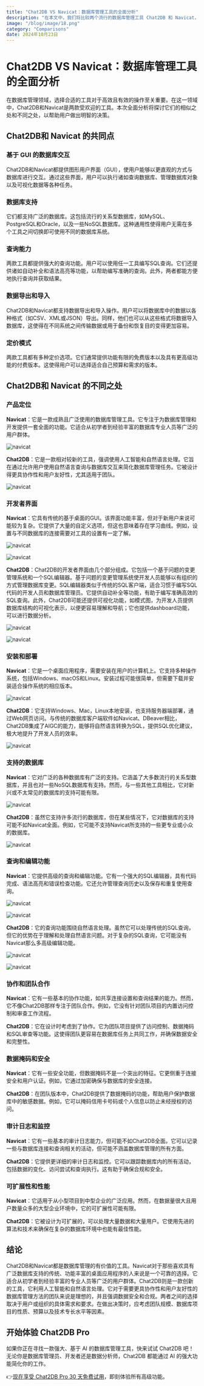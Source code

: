 ```yaml
---
title: "Chat2DB VS Navicat：数据库管理工具的全面分析"
description: "在本文中，我们将比较两个流行的数据库管理工具 Chat2DB 和 Navicat，以帮助您进行评估。"
image: "/blog/image/18.png"
category: "Comparisons"
date: 2024年10月23日
---
```


# Chat2DB VS Navicat：数据库管理工具的全面分析

在数据库管理领域，选择合适的工具对于高效且有效的操作至关重要。在这一领域中，Chat2DB和Navicat是两款受欢迎的工具。本次全面分析将探讨它们的相似之处和不同之处，以帮助用户做出明智的决策。

## Chat2DB和 Navicat 的共同点

### 基于 GUI 的数据库交互

Chat2DB和Navicat都提供图形用户界面（GUI），使用户能够以更直观的方式与数据库进行交互。通过这些界面，用户可以执行诸如查询数据库、管理数据库对象以及可视化数据等各种任务。

### 数据库支持

它们都支持广泛的数据库。这包括流行的关系型数据库，如MySQL、PostgreSQL和Oracle，以及一些NoSQL数据库。这种通用性使得用户无需在多个工具之间切换即可使用不同的数据库系统。

### 查询能力

两款工具都提供强大的查询功能。用户可以使用任一工具编写SQL查询。它们还提供诸如自动补全和语法高亮等功能，以帮助编写准确的查询。此外，两者都能方便地执行查询并获取结果。

### 数据导出和导入

Chat2DB和Navicat都支持数据导出和导入操作。用户可以将数据库中的数据以各种格式（如CSV、XML或JSON）导出。同样，他们也可以从这些格式将数据导入数据库，这使得在不同系统之间传输数据或用于备份和恢复目的变得更加容易。

### 定价模式

两款工具都有多种定价选项。它们通常提供功能有限的免费版本以及具有更高级功能的付费版本。这使得用户可以选择适合自己预算和需求的版本。

## Chat2DB和 Navicat 的不同之处

### 产品定位

**Navicat**：它是一款成熟且广泛使用的数据库管理工具。它专注于为数据库管理和开发提供一套全面的功能。它适合从初学者到经验丰富的数据库专业人员等广泛的用户群体。

![navicat](/image/blog/navicat/1.png)

**Chat2DB**：它是一款相对较新的工具，强调使用人工智能和自然语言处理。它旨在通过允许用户使用自然语言查询与数据库交互来简化数据库管理任务。它被设计得更具协作性和用户友好性，尤其适用于团队。

![navicat](/image/blog/navicat/2.png)

### 开发者界面

**Navicat**：它具有传统的基于桌面的GUI。该界面功能丰富，但对于新用户来说可能较为复杂。它提供了大量的自定义选项，但这也意味着存在学习曲线。例如，设置与不同数据库的连接需要对工具的设置有一定了解。

![navicat](/image/blog/navicat/3.png)

![navicat](/image/blog/navicat/4.png)

**Chat2DB**：Chat2DB的开发者界面由几个部分组成。它包括一个基于问题的变更管理系统和一个SQL编辑器。基于问题的变更管理系统使开发人员能够以有组织的方式管理数据库变更。SQL编辑器类似于传统的SQL客户端，适合习惯于编写SQL代码的开发人员和数据库管理员。它提供自动补全等功能，有助于编写准确高效的SQL查询。此外，Chat2DB可能还提供可视化功能，如模式图，为开发人员提供数据库结构的可视化表示，以便更容易理解和导航；它也提供dashboard功能，可以进行数据分析。

![navicat](/image/blog/navicat/5.png)

![navicat](/image/blog/navicat/6.png)

### 安装和部署

**Navicat**：它是一个桌面应用程序，需要安装在用户的计算机上。它支持多种操作系统，包括Windows、macOS和Linux。安装过程可能很简单，但需要下载并安装适合操作系统的相应版本。

![navicat](/image/blog/navicat/7.png)

**Chat2DB**：它支持Windows、Mac，Linux本地安装，也支持服务器端部署，通过Web网页访问。与传统的数据库客户端软件如Navicat、DBeaver相比，Chat2DB集成了AIGC的能力，能够将自然语言转换为SQL，提供SQL优化建议，极大地提升了开发人员的效率。

![navicat](/image/blog/navicat/8.png)

### 支持的数据库

**Navicat**：它对广泛的各种数据库有广泛的支持。它涵盖了大多数流行的关系型数据库，并且也对一些NoSQL数据库有支持。然而，与一些其他工具相比，它对新兴或不太常见的数据库的支持可能有限。

![navicat](/image/blog/navicat/9.png)

**Chat2DB**：虽然它支持许多流行的数据库，但在某些情况下，它对数据库的支持可能不如Navicat全面。例如，它可能不支持Navicat所支持的一些更专业或小众的数据库。

![navicat](/image/blog/navicat/10.png)

### 查询和编辑功能

**Navicat**：它提供高级的查询和编辑功能。它有一个强大的SQL编辑器，具有代码完成、语法高亮和错误检查功能。它还允许管理查询历史以及保存和重复使用查询。

![navicat](/image/blog/navicat/11.png)

![navicat](/image/blog/navicat/12.png)

**Chat2DB**：它的查询功能围绕自然语言处理。虽然它可以处理传统的SQL查询，但它的优势在于理解和处理自然语言问题。对于复杂的SQL查询，它可能没有Navicat那么多高级编辑功能。

![navicat](/image/blog/navicat/13.png)

![navicat](/image/blog/navicat/14.png)

### 协作和团队合作

**Navicat**：它有一些基本的协作功能，如共享连接设置和查询结果的能力。然而，它不像Chat2DB那样专注于团队合作。例如，它没有针对团队项目的内置访问控制和审查工作流程。

**Chat2DB**：它在设计时考虑到了协作。它为团队项目提供了访问控制、数据掩码和SQL审查等功能。这使得团队更容易在数据库任务上共同工作，并确保数据安全和完整性。

### 数据掩码和安全

**Navicat**：它有一些安全功能，但数据掩码不是一个突出的特征。它更侧重于连接安全和用户认证。例如，它通过加密确保与数据库的安全连接。

**Chat2DB**：在团队版本中，Chat2DB提供了数据掩码的功能，帮助用户保护数据库中的敏感数据。例如，它可以掩码信用卡号码或个人信息以防止未经授权的访问。

### 审计日志和监控

**Navicat**：它有一些基本的审计日志能力，但可能不如Chat2DB全面。它可以记录一些与数据库连接和查询相关的活动，但可能不涵盖数据库管理的所有方面。

**Chat2DB**：它提供更详细的审计日志和监控。它可以跟踪数据库内的所有活动，包括数据的变化、访问尝试和查询执行。这有助于确保合规和安全。

### 可扩展性和性能

**Navicat**：它适用于从小型项目到中型企业的广泛应用。然而，在数据量很大且用户数量众多的大型企业环境中，它的可扩展性可能有限。

**Chat2DB**：它被设计为可扩展的，可以处理大量数据和大量用户。它使用先进的算法和技术来确保在复杂的数据库环境中也能有最佳性能。

## 结论

Chat2DB和Navicat都是数据库管理的有价值的工具。Navicat对于那些喜欢具有广泛数据库支持的传统、功能丰富的桌面应用程序的人来说是一个可靠的选择。它适合从初学者到经验丰富的专业人员等广泛的用户群体。Chat2DB则是一款创新的工具，它利用人工智能和自然语言处理。它对于需要更具协作性和用户友好性的数据库管理方法的团队来说是理想的，并且强调数据安全和合规。两者之间的选择取决于用户或组织的具体需求和要求。在做出决策时，应考虑团队规模、数据库项目的性质、预算以及技术专长水平等因素。

## 开始体验 Chat2DB Pro

如果你正在寻找一款强大、基于 AI 的数据库管理工具，快来试试 Chat2DB 吧！无论你是数据库管理员、开发者还是数据分析师，Chat2DB 都能通过 AI 的强大功能简化你的工作。

👉[现在享受 Chat2DB Pro 30 天免费试用](https://chat2db.ai/zh-CN/pricing)，即刻体验所有高级功能。
